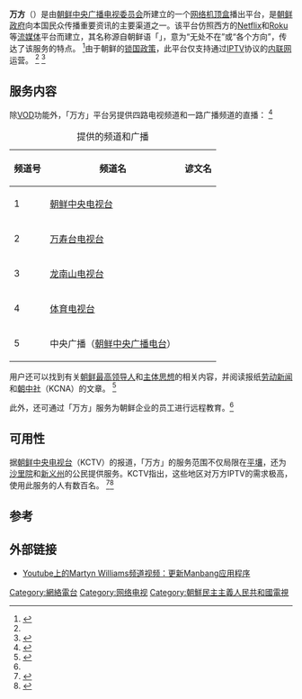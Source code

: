 {{noteta|G1=IT|G2=Korea}}
{{Infobox information appliance
|name = 万方<br>{{kor|만방|Manbang}}
|logo = Manbang logo.svg
|logo_size = 110px
|release date = 2016年8月
|image = 
|image_size = 250px
|connectivity = [[RCA端子|RCA]]或[[HDMI|HDMI]]<ref name="NKNews"/>
|developer = [[朝鲜中央广播电视委员会|朝鲜中央广播电视委员会]]
|type = [[网络机顶盒|网络机顶盒]]
|os = [[安卓|安卓]]4.4.2<ref name="38north-20190222" />
|website = 
}}
'''万方'''（{{kor|만방}}）是由[[朝鲜中央广播电视委员会|朝鲜中央广播电视委员会]]所建立的一个[[网络机顶盒|网络机顶盒]]播出平台，是[[朝鲜政府|朝鲜政府]]向本国民众传播重要资讯的主要渠道之一。该平台仿照西方的[[Netflix|Netflix]]和[[Roku|Roku]]等[[流媒体|流媒体]]平台而建立，其名称源自朝鲜语「{{lang|ko|만방}}」，意为“无处不在”或“各个方向”，传达了该服务的特点。 <ref>{{cite news|archive-date=February 9, 2019|archive-url=https://web.archive.org/web/20190209155250/https://www.wjbf.com/news/manbang-is-north-koreas-netflix/1015841166|url=https://www.wjbf.com/news/manbang-is-north-koreas-netflix/1015841166|last=Lepp|first=Mike|publisher=WJBF|website=News Channel 6|date=August 25, 2016|title='Manbang' is North Korea's Netflix}}</ref>由于朝鲜的[[孤立主义|锁国政策]]，此平台仅支持通过[[IPTV|IPTV]]协议的[[光明网_(朝鲜)|内联网]]运营。 <ref name="NKNews"></ref> <ref name="38north-20190222">{{Cite news|url=https://www.38north.org/2019/02/mwilliams022219/|title=Manbang IPTV Service in Depth|author=Williams|first=Martyn|publisher=The Henry L. Stimson Center|work=38 North|date=22 February 2019|accessdate=6 March 2019|archive-date=2020-08-07|archive-url=https://web.archive.org/web/20200807103144/https://www.38north.org/2019/02/mwilliams022219/|dead-url=no}}</ref>

== 服务内容 ==
除[[VOD|VOD]]功能外，「万方」平台另提供四路电视频道和一路广播频道的直播： <ref>{{cite news|archive-date=May 30, 2018|archive-url=https://web.archive.org/web/20180330104812/https://www.38north.org/2016/08/mwilliams081716/|last=Williams|first=Martyn|work=38 North|date=August 17, 2016|url=https://www.38north.org/2016/08/mwilliams081716/|title=Now Streaming: Intranet Protocol TV Service Arrives in North Korea
}}</ref>
{| class="wikitable"
|+提供的频道和广播
!频道号
!频道名
!谚文名
|-
|1
|[[朝鲜中央电视台|朝鲜中央电视台]]
|{{lang|ko|조선중앙텔레비죤}}
|-
| 2
|[[万寿台电视台|万寿台电视台]]
|{{lang|ko|만수대텔레비죤}}
|-
| 3
|[[龙南山电视台|龙南山电视台]]
|{{lang|ko|룡남산텔레비죤}}
|-
| 4
|[[朝鲜体育电视台|体育电视台]]
| {{lang|ko|체육텔레비죤}}
|-
| 5
|中央广播（[[朝鲜中央广播电台|朝鲜中央广播电台]]）
|{{lang|ko|중앙방송}}
|}
用户还可以找到有关[[朝鲜民主主义人民共和国领导人列表|朝鲜最高领导人]]和[[主体思想|主体思想]]的相关内容，并阅读报纸[[勞動新聞|劳动新闻]]和[[朝鲜中央通讯社|朝中社]]（KCNA）的文章。 <ref name="38north">{{Cite news|url=https://www.38north.org/2019/02/mwilliams022219/|title=Manbang IPTV Service in Depth|author=Williams|first=Martyn|publisher=The Henry L. Stimson Center|work=38 North|date=22 February 2019|accessdate=6 March 2019|archive-date=2020-08-07|archive-url=https://web.archive.org/web/20200807103144/https://www.38north.org/2019/02/mwilliams022219/|dead-url=no}}</ref>

此外，还可通过「万方」服务为朝鲜企业的员工进行远程教育。<ref name="38north-20190222" />

== 可用性 ==
据[[朝鲜中央电视台|朝鲜中央电视台]]（KCTV）的报道，「万方」的服务范围不仅局限在[[平壤|平壤]]，还为[[沙里院市|沙里院]]和[[新義州市|新义州]]的公民提供服务。KCTV指出，这些地区对万方IPTV的需求极高，使用此服务的人有数百名。 <ref name="NKNews">{{Cite news|url=https://www.nknews.org/2016/08/netflix-style-video-on-demand-comes-to-north-korea-state-tv-shows/|title=Netflix style video-on-demand comes to North Korea, state TV shows|first=Dagyum|author=Ji|work=NK News|publisher=Korea Risk Group|date=18 August 2016|accessdate=25 August 2016|archiveurl=https://web.archive.org/web/20160825123938/https://www.nknews.org/2016/08/netflix-style-video-on-demand-comes-to-north-korea-state-tv-shows/|archivedate=25 August 2016}}</ref><ref>{{Citation|title=北朝鮮 「ネットTVマルチメディア閲覧機『マンバン』 (망TV다매체열람기 《만방》)」 KCTV 2016/08/16 日本語字幕付き|url=https://www.youtube.com/watch?v=kVZ2mO6UEA4|accessdate=2022-01-21|language=zh-CN|archive-date=2022-01-21|archive-url=https://web.archive.org/web/20220121182900/https://www.youtube.com/watch?v=kVZ2mO6UEA4|dead-url=no}}</ref>

== 参考 ==
{{Reflist}}

== 外部链接 ==
* [https://www.youtube.com/watch?v=0XXtiioy1OQ Youtube上的Martyn Williams频道视频：更新Manbang应用程序] {{Wayback|url=https://www.youtube.com/watch?v=0XXtiioy1OQ |date=20201130121737 }}

{{朝鲜民主主义人民共和国媒体}}

[[Category:網絡電台|Category:網絡電台]]
[[Category:网络电视|Category:网络电视]]
[[Category:朝鮮民主主義人民共和國電視|Category:朝鮮民主主義人民共和國電視]]